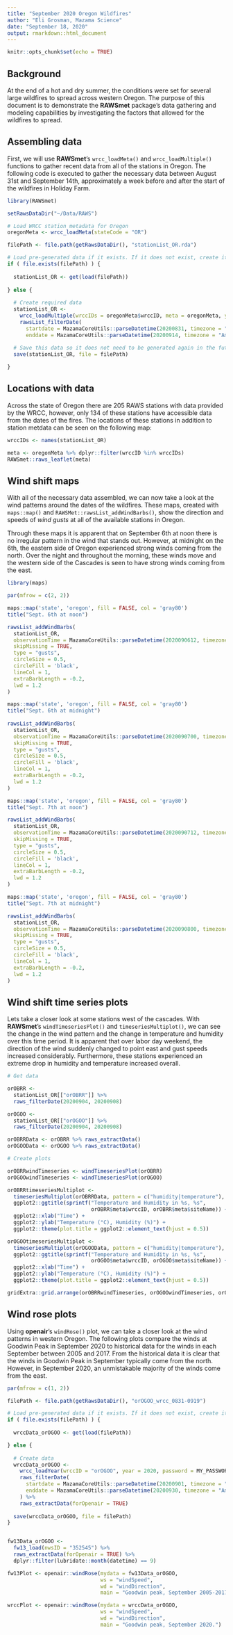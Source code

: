 ```yaml
---
title: "September 2020 Oregon Wildfires"
author: "Eli Grosman, Mazama Science"
date: "September 18, 2020"
output: rmarkdown::html_document
---
```


```r
knitr::opts_chunk$set(echo = TRUE)
```

## Background
At the end of a hot and dry summer, the conditions were set for several large
wildfires to spread across western Oregon. The purpose of this document is to 
demonstrate the **RAWSmet** package's data gathering and modeling capabilities
by investigating the factors that allowed for the wildfires to spread. 

## Assembling data
First, we will use **RAWSmet**'s `wrcc_loadMeta()` and `wrcc_loadMultiple()` functions 
to gather recent data from all of the stations in Oregon. The following code 
is executed to gather the necessary data between August 31st and September 14th,
approximately a week before and after the start of the wildfires in Holiday Farm.
```r
library(RAWSmet)

setRawsDataDir("~/Data/RAWS")

# Load WRCC station metadata for Oregon
oregonMeta <- wrcc_loadMeta(stateCode = "OR")

filePath <- file.path(getRawsDataDir(), "stationList_OR.rda")

# Load pre-generated data if it exists. If it does not exist, create it.
if ( file.exists(filePath) ) {
  
  stationList_OR <- get(load(filePath))
  
} else {
  
  # Create required data
  stationList_OR <- 
    wrcc_loadMultiple(wrccIDs = oregonMeta$wrccID, meta = oregonMeta, year = 2020, password = MY_PASSWORD) %>%
    rawsList_filterDate(
      startdate = MazamaCoreUtils::parseDatetime(20200831, timezone = "America/Los_Angeles"),
      enddate = MazamaCoreUtils::parseDatetime(20200914, timezone = "America/Los_Angeles"))
  
  # Save this data so it does not need to be generated again in the future
  save(stationList_OR, file = filePath)

}
```

## Locations with data
Across the state of Oregon there are 205 RAWS stations with data provided by the 
WRCC, however, only 134 of these stations have accessible data from the dates of 
the fires. The locations of these stations in addition to station metdata
can be seen on the following map: 
```r
wrccIDs <- names(stationList_OR)

meta <- oregonMeta %>% dplyr::filter(wrccID %in% wrccIDs)
RAWSmet::raws_leaflet(meta)
```

## Wind shift maps
With all of the necessary data assembled, we can now take a look at the wind patterns
around the dates of the wildfires. These maps, created with `maps::map()` and 
`RAWSMet::rawsList_addWindBarbs()`, show the direction and speeds of *wind gusts* at 
all of the available stations in Oregon. 

Through these maps it is apparent that on September 6th at noon there is no irregular pattern
in the wind that stands out. However, at midnight on the 6th, the eastern side of
Oregon experienced strong winds coming from the north. Over the night and throughout
the morning, these winds move and the western side of the Cascades
is seen to have strong winds coming from the east. 
```r
library(maps)

par(mfrow = c(2, 2))

maps::map('state', 'oregon', fill = FALSE, col = 'gray80')
title("Sept. 6th at noon")

rawsList_addWindBarbs(
  stationList_OR,
  observationTime = MazamaCoreUtils::parseDatetime(2020090612, timezone = "America/Los_Angeles"),
  skipMissing = TRUE,
  type = "gusts",
  circleSize = 0.5,
  circleFill = 'black',
  lineCol = 1,
  extraBarbLength = -0.2,
  lwd = 1.2
)

maps::map('state', 'oregon', fill = FALSE, col = 'gray80')
title("Sept. 6th at midnight")
  
rawsList_addWindBarbs(
  stationList_OR,
  observationTime = MazamaCoreUtils::parseDatetime(2020090700, timezone = "America/Los_Angeles"),
  skipMissing = TRUE,
  type = "gusts",
  circleSize = 0.5,
  circleFill = 'black',
  lineCol = 1,
  extraBarbLength = -0.2,
  lwd = 1.2
)

maps::map('state', 'oregon', fill = FALSE, col = 'gray80')
title("Sept. 7th at noon")

rawsList_addWindBarbs(
  stationList_OR,
  observationTime = MazamaCoreUtils::parseDatetime(2020090712, timezone = "America/Los_Angeles"),
  skipMissing = TRUE,
  type = "gusts",
  circleSize = 0.5,
  circleFill = 'black',
  lineCol = 1,
  extraBarbLength = -0.2,
  lwd = 1.2
)

maps::map('state', 'oregon', fill = FALSE, col = 'gray80')
title("Sept. 7th at midnight")

rawsList_addWindBarbs(
  stationList_OR,
  observationTime = MazamaCoreUtils::parseDatetime(2020090800, timezone = "America/Los_Angeles"),
  skipMissing = TRUE,
  type = "gusts",
  circleSize = 0.5,
  circleFill = 'black',
  lineCol = 1,
  extraBarbLength = -0.2,
  lwd = 1.2
)

```

## Wind shift time series plots
Lets take a closer look at some stations west of the cascades. With **RAWSmet**'s
`windTimeseriesPlot()` and `timeseriesMultiplot()`, we can see the change in the
wind pattern and the change in temperature and humidity over this time period.
It is apparent that  over labor day weekend, the direction of the wind suddenly 
changed to point east and gust speeds increased considerably. Furthermore, 
these stations experienced an extreme drop in humidity and temperature increased
overall.
```r

# Get data

orOBRR <- 
  stationList_OR[["orOBRR"]] %>%
  raws_filterDate(20200904, 20200908)

orOGOO <- 
  stationList_OR[["orOGOO"]] %>%
  raws_filterDate(20200904, 20200908)

orOBRRData <- orOBRR %>% raws_extractData()
orOGOOData <- orOGOO %>% raws_extractData()

# Create plots

orOBRRwindTimeseries <- windTimeseriesPlot(orOBRR)
orOGOOwindTimeseries <- windTimeseriesPlot(orOGOO)

orOBRRtimeseriesMultiplot <-
  timeseriesMultiplot(orOBRRData, pattern = c("humidity|temperature"), nrow = 2) + 
  ggplot2::ggtitle(sprintf("Temperature and Humidity in %s, %s", 
                           orOBRR$meta$wrccID, orOBRR$meta$siteName)) +
  ggplot2::xlab("Time") +
  ggplot2::ylab("Temperature (°C), Humidity (%)") +
  ggplot2::theme(plot.title = ggplot2::element_text(hjust = 0.5))

orOGOOtimeseriesMultiplot <-
  timeseriesMultiplot(orOGOOData, pattern = c("humidity|temperature"), nrow = 2) +
  ggplot2::ggtitle(sprintf("Temperature and Humidity in %s, %s", 
                           orOGOO$meta$wrccID, orOGOO$meta$siteName)) +
  ggplot2::xlab("Time") +
  ggplot2::ylab("Temperature (°C), Humidity (%)") +
  ggplot2::theme(plot.title = ggplot2::element_text(hjust = 0.5))

gridExtra::grid.arrange(orOBRRwindTimeseries, orOGOOwindTimeseries, orOBRRtimeseriesMultiplot, orOGOOtimeseriesMultiplot)
```

## Wind rose plots
Using **openair**'s `windRose()` plot, we can take a closer look at the wind 
patterns in western Oregon. The following plots compare the winds at Goodwin Peak 
in September 2020 to historical data for the winds in each September between 2005
and 2017. From the historical data it is clear that the winds in Goodwin Peak in 
September typically come from the north. However, in September 2020, an unmistakable
majority of the winds come from the east.

```r

par(mfrow = c(1, 2))

filePath <- file.path(getRawsDataDir(), "orOGOO_wrcc_0831-0919")

# Load pre-generated data if it exists. If it does not exist, create it.
if ( file.exists(filePath) ) {
  
  wrccData_orOGOO <- get(load(filePath))

} else {
  
  # Create data
  wrccData_orOGOO <- 
    wrcc_loadYear(wrccID = "orOGOO", year = 2020, password = MY_PASSWORD) %>%
    raws_filterDate(
      startdate = MazamaCoreUtils::parseDatetime(20200901, timezone = "America/Los_Angeles"),
      enddate = MazamaCoreUtils::parseDatetime(20200930, timezone = "America/Los_Angeles")
    ) %>%
    raws_extractData(forOpenair = TRUE)
  
  save(wrccData_orOGOO, file = filePath)
}


fw13Data_orOGOO <-
  fw13_load(nwsID = "352545") %>%
  raws_extractData(forOpenair = TRUE) %>%
  dplyr::filter(lubridate::month(datetime) == 9)

fw13Plot <- openair::windRose(mydata = fw13Data_orOGOO,
                              ws = "windSpeed",
                              wd = "windDirection",
                              main = "Goodwin peak, September 2005-2017.")

wrccPlot <- openair::windRose(mydata = wrccData_orOGOO,
                              ws = "windSpeed",
                              wd = "windDirection",
                              main = "Goodwin peak, September 2020.")
```
